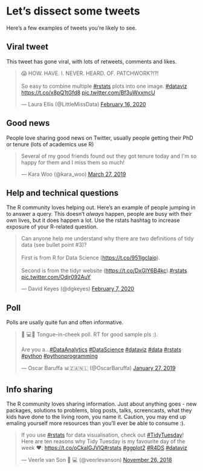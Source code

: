 # Let's dissect some tweets

Here's a few examples of tweets you're likely to see.

## Viral tweet

This tweet has gone viral, with lots of retweets, comments and likes. 

<blockquote class="twitter-tweet"><p lang="en" dir="ltr">😱 HOW. HAVE. I. NEVER. HEARD. OF. PATCHWORK?!?! <br><br>So easy to combine multiple <a href="https://twitter.com/hashtag/rstats?src=hash&amp;ref_src=twsrc%5Etfw">#rstats</a> plots into one image. <a href="https://twitter.com/hashtag/dataviz?src=hash&amp;ref_src=twsrc%5Etfw">#dataviz</a> <a href="https://t.co/x8pQ1tGfd8">https://t.co/x8pQ1tGfd8</a> <a href="https://t.co/Bf3uWxxmcU">pic.twitter.com/Bf3uWxxmcU</a></p>&mdash; Laura Ellis (@LittleMissData) <a href="https://twitter.com/LittleMissData/status/1229176433123168256?ref_src=twsrc%5Etfw">February 16, 2020</a></blockquote> <script async src="https://platform.twitter.com/widgets.js" charset="utf-8"></script>


## Good news
People love sharing good news on Twitter, usually people getting their PhD or tenure (lots of academics use R)

<blockquote class="twitter-tweet"><p lang="en" dir="ltr">Several of my good friends found out they got tenure today and I&#39;m so happy for them and I miss them so much!</p>&mdash; Kara Woo (@kara_woo) <a href="https://twitter.com/kara_woo/status/1110721613375246336?ref_src=twsrc%5Etfw">March 27, 2019</a></blockquote> <script async src="https://platform.twitter.com/widgets.js" charset="utf-8"></script>



## Help and technical questions
The R community loves helping out. Here's an example of people jumping in to answer a query. This doesn't _always_ happen, people are busy with their own lives, but it does happen a lot. Use the rstats hashtag to increase exposure of your R-related question. 

<blockquote class="twitter-tweet"><p lang="en" dir="ltr">Can anyone help me understand why there are two definitions of tidy data (see bullet point #3)? <br><br>First is from R for Data Science (<a href="https://t.co/951IgcIaio">https://t.co/951IgcIaio</a>).<br><br>Second is from the tidyr website (<a href="https://t.co/DxGlY6B4kc">https://t.co/DxGlY6B4kc</a>).<a href="https://twitter.com/hashtag/rstats?src=hash&amp;ref_src=twsrc%5Etfw">#rstats</a> <a href="https://t.co/Odjr092AuY">pic.twitter.com/Odjr092AuY</a></p>&mdash; David Keyes (@dgkeyes) <a href="https://twitter.com/dgkeyes/status/1225863868213186560?ref_src=twsrc%5Etfw">February 7, 2020</a></blockquote> <script async src="https://platform.twitter.com/widgets.js" charset="utf-8"></script>


## Poll
Polls are usally quite fun and often informative. 

<blockquote class="twitter-tweet"><p lang="en" dir="ltr">👨
💻👀 Tongue-in-cheek poll. RT for good sample pls :).<br><br>Are you a...<a href="https://twitter.com/hashtag/DataAnalytics?src=hash&amp;ref_src=twsrc%5Etfw">#DataAnalytics</a> <a href="https://twitter.com/hashtag/DataScience?src=hash&amp;ref_src=twsrc%5Etfw">#DataScience</a> <a href="https://twitter.com/hashtag/dataviz?src=hash&amp;ref_src=twsrc%5Etfw">#dataviz</a> <a href="https://twitter.com/hashtag/data?src=hash&amp;ref_src=twsrc%5Etfw">#data</a> <a href="https://twitter.com/hashtag/rstats?src=hash&amp;ref_src=twsrc%5Etfw">#rstats</a> <a href="https://twitter.com/hashtag/python?src=hash&amp;ref_src=twsrc%5Etfw">#python</a> <a href="https://twitter.com/hashtag/pythonprogramming?src=hash&amp;ref_src=twsrc%5Etfw">#pythonprogramming</a></p>&mdash; Oscar Baruffa 📊🇿🇦🇳🇱 (@OscarBaruffa) <a href="https://twitter.com/OscarBaruffa/status/1089609740089466880?ref_src=twsrc%5Etfw">January 27, 2019</a></blockquote> <script async src="https://platform.twitter.com/widgets.js" charset="utf-8"></script>


## Info sharing
The R community loves sharing information. Just about anything goes - new packages, solutions to problems, blog posts, talks, screencasts, what they kids have done to the living room, you name it. Caution, you may end up emaling yourself more resources than you'll ever be able to consume :).

<blockquote class="twitter-tweet"><p lang="en" dir="ltr">If you use <a href="https://twitter.com/hashtag/rstats?src=hash&amp;ref_src=twsrc%5Etfw">#rstats</a> for data visualisation, check out <a href="https://twitter.com/hashtag/TidyTuesday?src=hash&amp;ref_src=twsrc%5Etfw">#TidyTuesday</a>! Here are ten reasons why Tidy Tuesday is my favourite day of the week ❤️: <a href="https://t.co/oCkaIGJVlQ">https://t.co/oCkaIGJVlQ</a><a href="https://twitter.com/hashtag/rstats?src=hash&amp;ref_src=twsrc%5Etfw">#rstats</a> <a href="https://twitter.com/hashtag/ggplot2?src=hash&amp;ref_src=twsrc%5Etfw">#ggplot2</a> <a href="https://twitter.com/hashtag/R4DS?src=hash&amp;ref_src=twsrc%5Etfw">#R4DS</a> <a href="https://twitter.com/hashtag/dataviz?src=hash&amp;ref_src=twsrc%5Etfw">#dataviz</a></p>&mdash; Veerle van Son 👩
💻 (@veerlevanson) <a href="https://twitter.com/veerlevanson/status/1067053142032945153?ref_src=twsrc%5Etfw">November 26, 2018</a></blockquote> <script async src="https://platform.twitter.com/widgets.js" charset="utf-8"></script>
